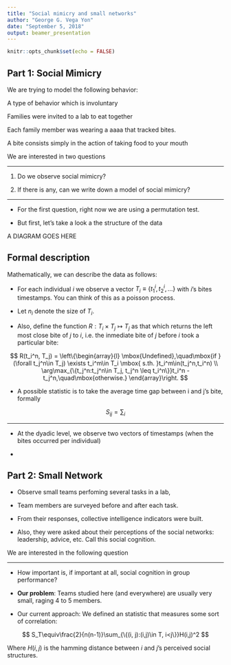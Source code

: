 ```yaml
---
title: "Social mimicry and small networks"
author: "George G. Vega Yon"
date: "September 5, 2018"
output: beamer_presentation
---
```


```r
knitr::opts_chunk$set(echo = FALSE)
```

## Part 1: Social Mimicry

We are trying to model the following behavior:

A type of behavior which is involuntary

Families were invited to a lab to eat together

Each family member was wearing a aaaa that tracked bites.

A bite consists simply in the action of taking food to your mouth

We are interested in two questions

----

1.  Do we observe social mimicry?

2.  If there is any, can we write down a model of social mimicry?

----

* For the first question, right now we are using a permutation test.

* But first, let's take a look a the structure of the data

A DIAGRAM GOES HERE

## Formal description

Mathematically, we can describe the data as follows:

* For each individual $i$ we observe a vector $T_i \equiv\{t^i_1, t^i_2,\dots\}$ with $i$'s bites timestamps. You can think of this as a poisson process.

* Let $n_i$ denote the size of $T_i$.

* Also, define the function $R:T_i\times T_j\mapsto T_j$ as that which returns the left most close bite of $j$ to $i$, i.e. the inmediate bite of $j$ before $i$ took a particular bite:

$$
R(t_i^n, T_j) = \left\{\begin{array}{l}
\mbox{Undefined},\quad\mbox{if }(\forall t_j^n\in T_j) \exists t_i^m\in T_i \mbox{ s.th. }t_i^m\in(t_j^n,t_i^n) \\
\arg\max_{\{t_j^n:t_j^n\in T_j, t_j^n \leq t_i^n\}}t_i^n - t_j^n,\quad\mbox{otherwise.}
\end{array}\right.
$$

* A possible statistic is to take the average time gap between i and j's bite, formally

$$
S_{ij} = \sum_{i} 
$$

----

* At the dyadic level, we observe two vectors of timestamps (when the bites occurred per individual)

* 



## Part 2: Small Network

* Observe small teams perfoming several tasks in a lab,

* Team members are surveyed before and after each task.

* From their responses, collective intelligence indicators were built.

* Also, they were asked about their perceptions of the social networks: leadership,
  advice, etc. Call this social cognition.
  
We are interested in the following question

----

* How important is, if important at all, social cognition in group performance?

* **Our problem**: Teams studied here (and everywhere) are usually very small, 
raging 4 to 5 members.

* Our current approach: We defined an statistic that measures some sort of correlation:

$$
S_T\equiv\frac{2}{n(n-1)}\sum_{\{(i, j):(i,j)\in T, i<j\}}H(i,j)^2
$$

Where $H(i,j)$ is the hamming distance between $i$ and $j$'s perceived social structures.
